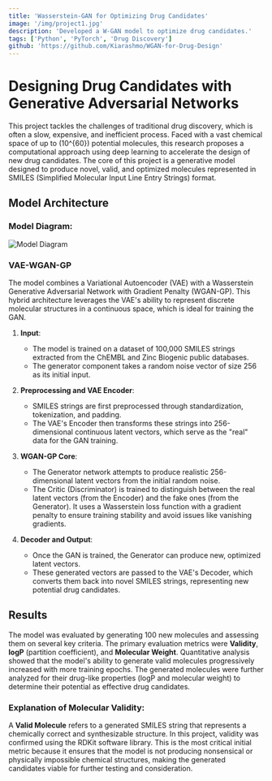 ```yaml
---
title: 'Wasserstein-GAN for Optimizing Drug Candidates'
image: '/img/project1.jpg'
description: 'Developed a W-GAN model to optimize drug candidates.'
tags: ['Python', 'PyTorch', 'Drug Discovery']
github: 'https://github.com/Kiarashmo/WGAN-for-Drug-Design'
---
```


# Designing Drug Candidates with Generative Adversarial Networks

This project tackles the challenges of traditional drug discovery, which is often a slow, expensive, and inefficient process. Faced with a vast chemical space of up to \(10^{60}\) potential molecules, this research proposes a computational approach using deep learning to accelerate the design of new drug candidates. The core of this project is a generative model designed to produce novel, valid, and optimized molecules represented in SMILES (Simplified Molecular Input Line Entry Strings) format.

## Model Architecture

### Model Diagram:
![Model Diagram](/img/diagram1.png)

### VAE-WGAN-GP
The model combines a Variational Autoencoder (VAE) with a Wasserstein Generative Adversarial Network with Gradient Penalty (WGAN-GP). This hybrid architecture leverages the VAE's ability to represent discrete molecular structures in a continuous space, which is ideal for training the GAN.

1. **Input**:
   - The model is trained on a dataset of 100,000 SMILES strings extracted from the ChEMBL and Zinc Biogenic public databases.
   - The generator component takes a random noise vector of size 256 as its initial input.

2. **Preprocessing and VAE Encoder**:
   - SMILES strings are first preprocessed through standardization, tokenization, and padding.
   - The VAE's Encoder then transforms these strings into 256-dimensional continuous latent vectors, which serve as the "real" data for the GAN training.

3. **WGAN-GP Core**:
   - The Generator network attempts to produce realistic 256-dimensional latent vectors from the initial random noise.
   - The Critic (Discriminator) is trained to distinguish between the real latent vectors (from the Encoder) and the fake ones (from the Generator). It uses a Wasserstein loss function with a gradient penalty to ensure training stability and avoid issues like vanishing gradients.

4. **Decoder and Output**:
   - Once the GAN is trained, the Generator can produce new, optimized latent vectors.
   - These generated vectors are passed to the VAE's Decoder, which converts them back into novel SMILES strings, representing new potential drug candidates.

## Results
The model was evaluated by generating 100 new molecules and assessing them on several key criteria. The primary evaluation metrics were **Validity**, **logP** (partition coefficient), and **Molecular Weight**. Quantitative analysis showed that the model's ability to generate valid molecules progressively increased with more training epochs. The generated molecules were further analyzed for their drug-like properties (logP and molecular weight) to determine their potential as effective drug candidates.

### Explanation of Molecular Validity:
A **Valid Molecule** refers to a generated SMILES string that represents a chemically correct and synthesizable structure. In this project, validity was confirmed using the RDKit software library. This is the most critical initial metric because it ensures that the model is not producing nonsensical or physically impossible chemical structures, making the generated candidates viable for further testing and consideration.